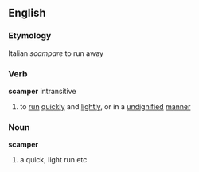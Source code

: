 ==English==
===Etymology===
Italian ''scampare'' to run away
===Verb===
'''scamper''' intransitive
# to [[run]] [[quick]]ly and [[light]]ly, or in a [[undignified]] [[manner]]
===Noun===
'''scamper'''
# a quick, light run etc